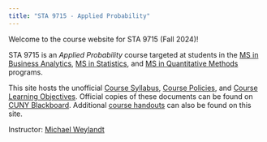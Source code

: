 ```yaml
---
title: "STA 9715 - Applied Probability"
---
```


Welcome to the course website for STA 9715 (Fall 2024)!

STA 9715 is an _Applied Probability_ course targeted at students in the [MS in Business Analytics](https://zicklin.baruch.cuny.edu/academic-programs/graduate/ms/masters-in-business-analytics/), [MS in Statistics](https://zicklin.baruch.cuny.edu/academic-programs/graduate/ms/statistics/), and [MS in Quantitative Methods](https://zicklin.baruch.cuny.edu/academic-programs/graduate/ms/quantitative-methods-modeling/) programs. 

This site hosts the unofficial [Course Syllabus](./syllabus.html), 
[Course Policies](./resources.html), and [Course Learning Objectives](./objectives.html).
Official copies of these documents can be found on [CUNY Blackboard](https://brightspace.cuny.edu).
Additional [course handouts](./notes.html) can also be found on this site.

Instructor: [Michael Weylandt](https://michael-weylandt.com)

